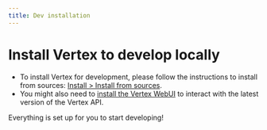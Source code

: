```yaml
---
title: Dev installation
---
```


# Install Vertex to develop locally

- To install Vertex for development, please follow the instructions to install from sources: [Install > Install from sources](./../../install/install-from-sources).
- You might also need to [install the Vertex WebUI](./../contribute-to-vertex-webui/install) to interact with the latest version of the Vertex API.

Everything is set up for you to start developing!
